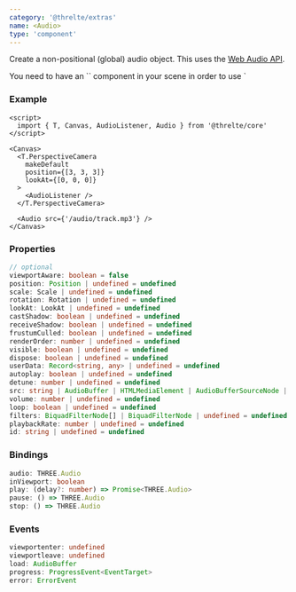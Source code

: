 ```yaml
---
category: '@threlte/extras'
name: <Audio>
type: 'component'
---
```


Create a non-positional (global) audio object.
This uses the [Web Audio API](https://developer.mozilla.org/en-US/Web/API/Web_Audio_API).

<Tip type="warning">
You need to have an `<AudioListener>` component in your scene in order to use `<Audio>`and `<PositionalAudio>`components. The `<AudioListener>` component needs to be mounted *before* any `<Audio>` or `<PositionalAudio>` components:

```svelte
<T.PerspectiveCamera makeDefault>
  <AudioListener />
</T.PerspectiveCamera>

<PositionalAudio />
```

</Tip>

### Example

```svelte
<script>
  import { T, Canvas, AudioListener, Audio } from '@threlte/core'
</script>

<Canvas>
  <T.PerspectiveCamera
    makeDefault
    position={[3, 3, 3]}
    lookAt={[0, 0, 0]}
  >
    <AudioListener />
  </T.PerspectiveCamera>

  <Audio src={'/audio/track.mp3'} />
</Canvas>
```

### Properties

```ts
// optional
viewportAware: boolean = false
position: Position | undefined = undefined
scale: Scale | undefined = undefined
rotation: Rotation | undefined = undefined
lookAt: LookAt | undefined = undefined
castShadow: boolean | undefined = undefined
receiveShadow: boolean | undefined = undefined
frustumCulled: boolean | undefined = undefined
renderOrder: number | undefined = undefined
visible: boolean | undefined = undefined
dispose: boolean | undefined = undefined
userData: Record<string, any> | undefined = undefined
autoplay: boolean | undefined = undefined
detune: number | undefined = undefined
src: string | AudioBuffer | HTMLMediaElement | AudioBufferSourceNode | MediaStream | undefined = undefined
volume: number | undefined = undefined
loop: boolean | undefined = undefined
filters: BiquadFilterNode[] | BiquadFilterNode | undefined = undefined
playbackRate: number | undefined = undefined
id: string | undefined = undefined
```

### Bindings

```ts
audio: THREE.Audio
inViewport: boolean
play: (delay?: number) => Promise<THREE.Audio>
pause: () => THREE.Audio
stop: () => THREE.Audio
```

### Events

```ts
viewportenter: undefined
viewportleave: undefined
load: AudioBuffer
progress: ProgressEvent<EventTarget>
error: ErrorEvent
```
